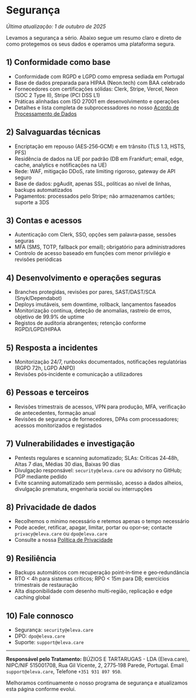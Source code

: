 # Segurança

_Última atualização: 1 de outubro de 2025_

Levamos a segurança a sério. Abaixo segue um resumo claro e direto de como protegemos os seus dados e operamos uma plataforma segura.

## 1) Conformidade como base

- Conformidade com RGPD e LGPD como empresa sediada em Portugal
- Base de dados preparada para HIPAA (Neon.tech) com BAA celebrado
- Fornecedores com certificações sólidas: Clerk, Stripe, Vercel, Neon (SOC 2 Type II), Stripe (PCI DSS L1)
- Práticas alinhadas com ISO 27001 em desenvolvimento e operações
- Detalhes e lista completa de subprocessadores no nosso [Acordo de Processamento de Dados](/legal/dpa)

## 2) Salvaguardas técnicas

- Encriptação em repouso (AES‑256‑GCM) e em trânsito (TLS 1.3, HSTS, PFS)
- Residência de dados na UE por padrão (DB em Frankfurt; email, edge, cache, analytics e notificações na UE)
- Rede: WAF, mitigação DDoS, rate limiting rigoroso, gateway de API seguro
- Base de dados: pgAudit, apenas SSL, políticas ao nível de linhas, backups automatizados
- Pagamentos: processados pelo Stripe; não armazenamos cartões; suporte a 3DS

## 3) Contas e acessos

- Autenticação com Clerk, SSO, opções sem palavra‑passe, sessões seguras
- MFA (SMS, TOTP, fallback por email); obrigatório para administradores
- Controlo de acesso baseado em funções com menor privilégio e revisões periódicas

## 4) Desenvolvimento e operações seguras

- Branches protegidas, revisões por pares, SAST/DAST/SCA (Snyk/Dependabot)
- Deploys imutáveis, sem downtime, rollback, lançamentos faseados
- Monitorização contínua, deteção de anomalias, rastreio de erros, objetivo de 99.9% de uptime
- Registos de auditoria abrangentes; retenção conforme RGPD/LGPD/HIPAA

## 5) Resposta a incidentes

- Monitorização 24/7, runbooks documentados, notificações regulatórias (RGPD 72h, LGPD ANPD)
- Revisões pós‑incidente e comunicação a utilizadores

## 6) Pessoas e terceiros

- Revisões trimestrais de acessos, VPN para produção, MFA, verificação de antecedentes, formação anual
- Revisões de segurança de fornecedores, DPAs com processadores; acessos monitorizados e registados

## 7) Vulnerabilidades e investigação

- Pentests regulares e scanning automatizado; SLAs: Críticas 24‑48h, Altas 7 dias, Médias 30 dias, Baixas 90 dias
- Divulgação responsável: `security@eleva.care` ou advisory no GitHub; PGP mediante pedido
- Evite scanning automatizado sem permissão, acesso a dados alheios, divulgação prematura, engenharia social ou interrupções

## 8) Privacidade de dados

- Recolhemos o mínimo necessário e retemos apenas o tempo necessário
- Pode aceder, retificar, apagar, limitar, portar ou opor‑se; contacte `privacy@eleva.care` ou `dpo@eleva.care`
- Consulte a nossa [Política de Privacidade](/legal/privacy)

## 9) Resiliência

- Backups automáticos com recuperação point‑in‑time e geo‑redundância
- RTO < 4h para sistemas críticos; RPO < 15m para DB; exercícios trimestrais de restauração
- Alta disponibilidade com desenho multi‑região, replicação e edge caching global

## 10) Fale connosco

- Segurança: `security@eleva.care`
- DPO: `dpo@eleva.care`
- Suporte: `support@eleva.care`

---

**Responsável pelo Tratamento:** BÚZIOS E TARTARUGAS - LDA (Eleva.care), NIPC/NIF 515001708, Rua Gil Vicente, 2, 2775‑198 Parede, Portugal. Email `support@eleva.care`, Telefone `+351 931 897 950`.

Melhoramos continuamente o nosso programa de segurança e atualizamos esta página conforme evolui.
